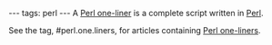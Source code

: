 ---
tags: perl
---
A [[Perl one-liner]] is a complete script written in [[Perl]].

See the tag, #perl.one.liners, for articles containing [[Perl one-liners]].
